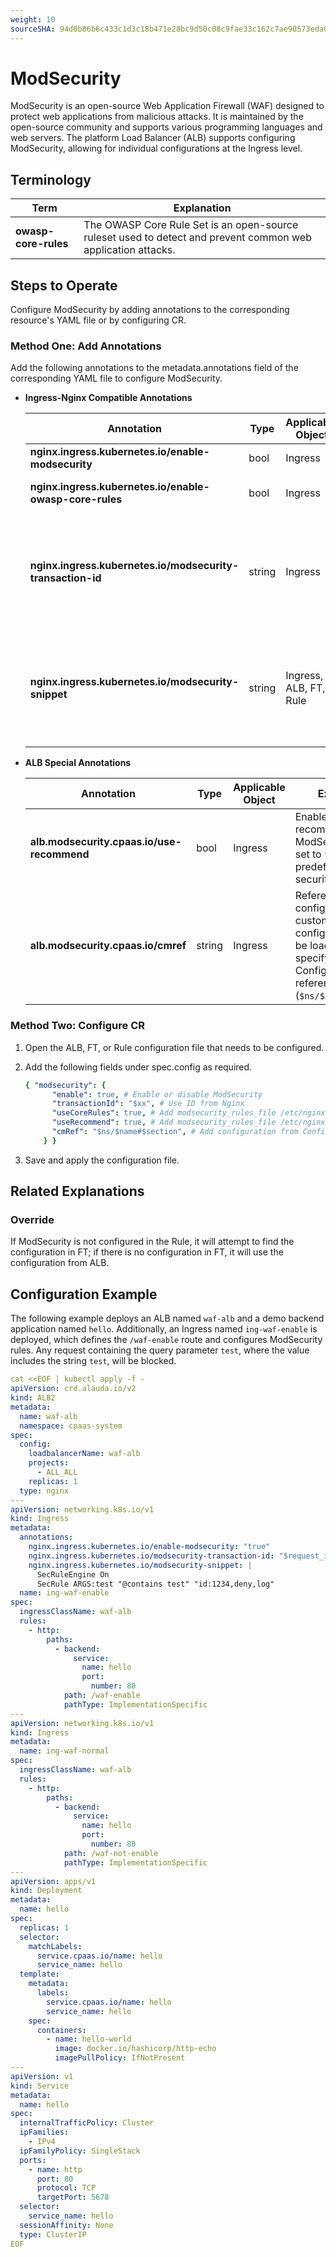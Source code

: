 ```yaml
---
weight: 10
sourceSHA: 94d0b86b6c433c1d3c18b471e28bc9d50c08c9fae33c162c7ae90573eda00f04
---
```


# ModSecurity

ModSecurity is an open-source Web Application Firewall (WAF) designed to protect web applications from malicious attacks. It is maintained by the open-source community and supports various programming languages and web servers. The platform Load Balancer (ALB) supports configuring ModSecurity, allowing for individual configurations at the Ingress level.

## Terminology

| Term                 | Explanation                                                                                                  |
| -------------------- | ------------------------------------------------------------------------------------------------------------ |
| **owasp-core-rules** | The OWASP Core Rule Set is an open-source ruleset used to detect and prevent common web application attacks. |

## Steps to Operate

Configure ModSecurity by adding annotations to the corresponding resource's YAML file or by configuring CR.

### Method One: Add Annotations

Add the following annotations to the metadata.annotations field of the corresponding YAML file to configure ModSecurity.

- **Ingress-Nginx Compatible Annotations**

  | Annotation                                                 | Type   | Applicable Object      | Explanation                                                                                      |
  | ---------------------------------------------------------- | ------ | ---------------------- | ------------------------------------------------------------------------------------------------ |
  | **nginx.ingress.kubernetes.io/enable-modsecurity**         | bool   | Ingress                | Enable ModSecurity.                                                                              |
  | **nginx.ingress.kubernetes.io/enable-owasp-core-rules**    | bool   | Ingress                | Enable the OWASP Core Rule Set.                                                                  |
  | **nginx.ingress.kubernetes.io/modsecurity-transaction-id** | string | Ingress                | Used to identify unique transaction IDs for each request, aiding in logging and debugging.       |
  | **nginx.ingress.kubernetes.io/modsecurity-snippet**        | string | Ingress, ALB, FT, Rule | Allows users to insert custom ModSecurity configurations to meet specific security requirements. |

- **ALB Special Annotations**

  | Annotation                                 | Type   | Applicable Object | Explanation                                                                                                                                                |
  | ------------------------------------------ | ------ | ----------------- | ---------------------------------------------------------------------------------------------------------------------------------------------------------- |
  | **alb.modsecurity.cpaas.io/use-recommend** | bool   | Ingress           | Enable or disable recommended ModSecurity rules; set to `true` to apply a predefined set of security rules.                                                |
  | **alb.modsecurity.cpaas.io/cmref**         | string | Ingress           | Reference specific configurations, e.g., custom security configurations can be loaded by specifying the ConfigMap's reference path (`$ns/$name#$section`). |

### Method Two: Configure CR

1. Open the ALB, FT, or Rule configuration file that needs to be configured.

2. Add the following fields under spec.config as required.

   ```yaml
   { "modsecurity": {
         "enable": true, # Enable or disable ModSecurity
         "transactionId": "$xx", # Use ID from Nginx
         "useCoreRules": true, # Add modsecurity_rules_file /etc/nginx/owasp-modsecurity-crs/nginx-modsecurity.conf
         "useRecommend": true, # Add modsecurity_rules_file /etc/nginx/modsecurity/modsecurity.conf
         "cmRef": "$ns/$name#$section", # Add configuration from ConfigMap
       } }
   ```

3. Save and apply the configuration file.

## Related Explanations

### Override

If ModSecurity is not configured in the Rule, it will attempt to find the configuration in FT; if there is no configuration in FT, it will use the configuration from ALB.

## Configuration Example

The following example deploys an ALB named `waf-alb` and a demo backend application named `hello`. Additionally, an Ingress named `ing-waf-enable` is deployed, which defines the `/waf-enable` route and configures ModSecurity rules. Any request containing the query parameter `test`, where the value includes the string `test`, will be blocked.

```yaml
cat <<EOF | kubectl apply -f -
apiVersion: crd.alauda.io/v2
kind: ALB2
metadata:
  name: waf-alb
  namespace: cpaas-system
spec:
  config:
    loadbalancerName: waf-alb
    projects:
      - ALL_ALL
    replicas: 1
  type: nginx
---
apiVersion: networking.k8s.io/v1
kind: Ingress
metadata:
  annotations:
    nginx.ingress.kubernetes.io/enable-modsecurity: "true"
    nginx.ingress.kubernetes.io/modsecurity-transaction-id: "$request_id"
    nginx.ingress.kubernetes.io/modsecurity-snippet: |
      SecRuleEngine On
      SecRule ARGS:test "@contains test" "id:1234,deny,log"
  name: ing-waf-enable
spec:
  ingressClassName: waf-alb
  rules:
    - http:
        paths:
          - backend:
              service:
                name: hello
                port:
                  number: 80
            path: /waf-enable
            pathType: ImplementationSpecific
---
apiVersion: networking.k8s.io/v1
kind: Ingress
metadata:
  name: ing-waf-normal
spec:
  ingressClassName: waf-alb
  rules:
    - http:
        paths:
          - backend:
              service:
                name: hello
                port:
                  number: 80
            path: /waf-not-enable
            pathType: ImplementationSpecific
---
apiVersion: apps/v1
kind: Deployment
metadata:
  name: hello
spec:
  replicas: 1
  selector:
    matchLabels:
      service.cpaas.io/name: hello
      service_name: hello
  template:
    metadata:
      labels:
        service.cpaas.io/name: hello
        service_name: hello
    spec:
      containers:
        - name: hello-world
          image: docker.io/hashicorp/http-echo
          imagePullPolicy: IfNotPresent
---
apiVersion: v1
kind: Service
metadata:
  name: hello
spec:
  internalTrafficPolicy: Cluster
  ipFamilies:
    - IPv4
  ipFamilyPolicy: SingleStack
  ports:
    - name: http
      port: 80
      protocol: TCP
      targetPort: 5678
  selector:
    service_name: hello
  sessionAffinity: None
  type: ClusterIP
EOF
```
